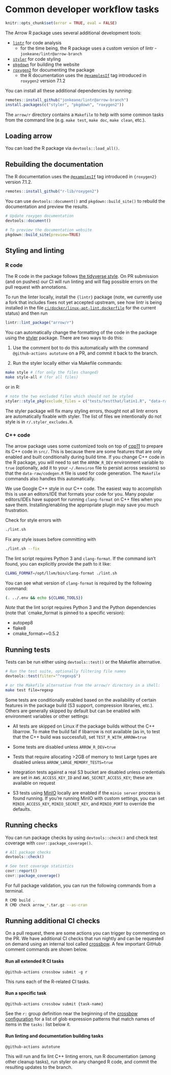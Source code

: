 # Common developer workflow tasks

```r
knitr::opts_chunk$set(error = TRUE, eval = FALSE)
```

The Arrow R package uses several additional development tools:

* [`lintr`](https://github.com/r-lib/lintr) for code analysis
  - for the time being, the R package uses a custom version of lintr - `jonkeane/lintr@arrow-branch`
* [`styler`](https://styler.r-lib.org) for code styling
* [`pkgdown`](https://pkgdown.r-lib.org) for building the website
* [`roxygen2`](https://roxygen2.r-lib.org) for documenting the package
  - the R documentation uses the [`@examplesIf`](https://roxygen2.r-lib.org/articles/rd.html#functions) tag introduced in `roxygen2` version 7.1.2

You can install all these additional dependencies by running:

```r
remotes::install_github("jonkeane/lintr@arrow-branch")
install.packages(c("styler", "pkgdown", "roxygen2"))
```


The `arrow/r` directory contains a `Makefile` to help with some common tasks from the command line (e.g. `make test`, `make doc`, `make clean`, etc.).

## Loading arrow

You can load the R package via `devtools::load_all()`.

## Rebuilding the documentation

The R documentation uses the [`@examplesIf`](https://roxygen2.r-lib.org/articles/rd.html#functions) tag introduced in `{roxygen2}` version 7.1.2.

```r
remotes::install_github("r-lib/roxygen2")
```

You can use `devtools::document()` and `pkgdown::build_site()` to rebuild the documentation and preview the results.

```r
# Update roxygen documentation
devtools::document()

# To preview the documentation website
pkgdown::build_site(preview=TRUE)
```

## Styling and linting

### R code

The R code in the package follows [the tidyverse style](https://style.tidyverse.org/). On PR submission (and on pushes) our CI will run linting and will flag possible errors on the pull request with annotations.

To run the linter locally, install the `{lintr}` package (note, we currently use a fork that includes fixes not yet accepted upstream, see how lintr is being installed in the file [`ci/docker/linux-apt-lint.dockerfile`](https://github.com/apache/arrow/blob/master/ci/docker/linux-apt-lint.dockerfile) for the current status) and then run

```r
lintr::lint_package("arrow/r")
```

You can automatically change the formatting of the code in the package using the [styler](https://styler.r-lib.org/) package. There are two ways to do this:

1. Use the comment bot to do this automatically with the command `@github-actions autotune` on a PR, and commit it back to the branch.

2. Run the styler locally either via Makefile commands:

```bash
make style # (for only the files changed)
make style-all # (for all files)
```

or in R:

```r
# note the two excluded files which should not be styled
styler::style_pkg(exclude_files = c("tests/testthat/latin1.R", "data-raw/codegen.R"))
```

The styler package will fix many styling errors, thought not all lintr errors are automatically fixable with styler. The list of files we intentionally do not style is in `r/.styler_excludes.R`.

### C++ code

The arrow package uses some customized tools on top of [cpp11](https://cpp11.r-lib.org/) to prepare its
C++ code in `src/`. This is because there are some features that are only enabled
and built conditionally during build time. If you change C++ code in the R
package, you will need to set the `ARROW_R_DEV` environment variable to `true`
(optionally, add it to your `~/.Renviron` file to persist across sessions) so
that the `data-raw/codegen.R` file is used for code generation. The `Makefile`
commands also handles this automatically.

We use Google C++ style in our C++ code. The easiest way to accomplish this is
use an editors/IDE that formats your code for you. Many popular editors/IDEs
have support for running `clang-format` on C++ files when you save them.
Installing/enabling the appropriate plugin may save you much frustration.

Check for style errors with

```bash
./lint.sh
```

Fix any style issues before committing with

```bash
./lint.sh --fix
```

The lint script requires Python 3 and `clang-format`. If the command
isn't found, you can explicitly provide the path to it like:

```bash
CLANG_FORMAT=/opt/llvm/bin/clang-format ./lint.sh
```

You can see what version of `clang-format` is required by the following
command:

```bash
(. ../.env && echo ${CLANG_TOOLS})
```

_Note_ that the lint script requires Python 3 and the Python dependencies
(note that `cmake_format is pinned to a specific version):

* autopep8
* flake8
* cmake_format==0.5.2

## Running tests

Tests can be run either using `devtools::test()` or the Makefile alternative.

```r
# Run the test suite, optionally filtering file names
devtools::test(filter="^regexp$")
```

```bash
# or the Makefile alternative from the arrow/r directory in a shell:
make test file=regexp
```

Some tests are conditionally enabled based on the availability of certain
features in the package build (S3 support, compression libraries, etc.).
Others are generally skipped by default but can be enabled with environment
variables or other settings:

* All tests are skipped on Linux if the package builds without the C++ libarrow.
  To make the build fail if libarrow is not available (as in, to test that
  the C++ build was successful), set `TEST_R_WITH_ARROW=true`

* Some tests are disabled unless `ARROW_R_DEV=true`

* Tests that require allocating >2GB of memory to test Large types are disabled
  unless `ARROW_LARGE_MEMORY_TESTS=true`

* Integration tests against a real S3 bucket are disabled unless credentials
  are set in `AWS_ACCESS_KEY_ID` and `AWS_SECRET_ACCESS_KEY`; these are available
  on request

* S3 tests using [MinIO](https://min.io/) locally are enabled if the
  `minio server` process is found running. If you're running MinIO with custom
  settings, you can set `MINIO_ACCESS_KEY`, `MINIO_SECRET_KEY`, and
  `MINIO_PORT` to override the defaults.

## Running checks

You can run package checks by using `devtools::check()` and check test coverage
with `covr::package_coverage()`.

```r
# All package checks
devtools::check()

# See test coverage statistics
covr::report()
covr::package_coverage()
```

For full package validation, you can run the following commands from a terminal.

```bash
R CMD build .
R CMD check arrow_*.tar.gz --as-cran
```


## Running additional CI checks

On a pull request, there are some actions you can trigger by commenting on the
PR. We have additional CI checks that run nightly and can be requested on demand
using an internal tool called
[crossbow](https://arrow.apache.org/docs/developers/crossbow.html).
A few important GitHub comment commands are shown below.

#### Run all extended R CI tasks
```
@github-actions crossbow submit -g r
```

This runs each of the R-related CI tasks.

#### Run a specific task
```
@github-actions crossbow submit {task-name}
```

See the `r:` group definition near the beginning of the [crossbow configuration](https://github.com/apache/arrow/blob/master/dev/tasks/tasks.yml)
for a list of glob expression patterns that match names of items in the `tasks:`
list below it.

#### Run linting and documentation building tasks

```
@github-actions autotune
```

This will run and fix lint C++ linting errors, run R documentation (among other
cleanup tasks), run styler on any changed R code, and commit the resulting
updates to the branch.
